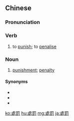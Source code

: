 {{also|处罚}}
==Chinese==
{{zh-forms|s=处罚}}

===Pronunciation===
{{zh-pron
|m=chǔfá
|c=cyu2 fat6
|h=pfs=chhú-fa̍t
|mn=chhú-hoa̍t/chhù-hoa̍t
|cat=v,n
}}

===Verb===
{{zh-verb}}

# to [[punish]]; to [[penalise]]

===Noun===
{{zh-noun}}

# [[punishment]]; [[penalty]]

====Synonyms====
* {{zh-l|懲辦}}
* {{zh-l|懲罰}}
* {{zh-l|懲治}}

{{zh-cat|Advanced}}

[[ko:處罰]]
[[hu:處罰]]
[[mg:處罰]]
[[ja:處罰]]